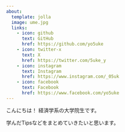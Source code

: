 ```yaml
---
about: 
  template: jolla
  image: ume.jpg
  links:
    - icon: github
      text: GitHub
      href: https://github.com/yo5uke
    - icon: twitter-x
      text: X
      href: https://twitter.com/5uke_y
    - icon: instagram
      text: Instagram
      href: https://www.instagram.com/_05uk
    - icon: facebook
      text: Facebook
      href: https://www.facebook.com/yo5uke
---
```


こんにちは！
経済学系の大学院生です。

学んだTipsなどをまとめていきたいと思います。